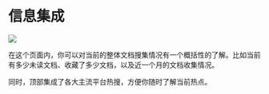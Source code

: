 # 信息集成

![](https://oss.link.qingyon.com/images/202503252057064.png)

在这个页面内，你可以对当前的整体文档搜集情况有一个概括性的了解。比如当前有多少未读文档、收藏了多少文档，以及近一个月的文档收集情况。

同时，顶部集成了各大主流平台热搜，方便你随时了解当前热点。